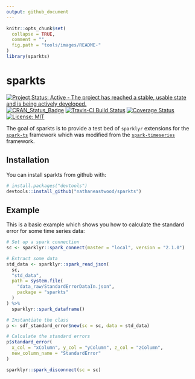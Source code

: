 ```yaml
---
output: github_document
---
```


<!-- README.md is generated from README.Rmd. Please edit that file -->

```r
knitr::opts_chunk$set(
  collapse = TRUE,
  comment = "",
  fig.path = "tools/images/README-"
)
library(sparkts)
```

# sparkts

[![Project Status: Active - The project has reached a stable, usable state and is being actively developed.](http://www.repostatus.org/badges/latest/active.svg)](http://www.repostatus.org/#active)
[![CRAN_Status_Badge](http://www.r-pkg.org/badges/version/sparkts)](http://cran.r-project.org/package=sparkts)
[![Travis-CI Build Status](https://travis-ci.org/nathaneastwood/sparkts.svg?branch=master)](https://travis-ci.org/nathaneastwood/sparkts)
[![Coverage Status](https://img.shields.io/codecov/c/github/nathaneastwood/sparkts/master.svg)](https://codecov.io/github/nathaneastwood/sparkts?branch=master)
[![License: MIT](https://img.shields.io/badge/License-MIT-yellow.svg)](https://opensource.org/licenses/MIT)

The goal of sparkts is to provide a test bed of `sparklyr` extensions for the [`spark-ts`](https://github.com/srussell91/SparkTS) framework which was modified from the [`spark-timeseries`](https://github.com/sryza/spark-timeseries) framework.

## Installation

You can install sparkts from github with:

```r
# install.packages("devtools")
devtools::install_github("nathaneastwood/sparkts")
```

## Example

This is a basic example which shows you how to calculate the standard error for some time series data:

```r
# Set up a spark connection
sc <- sparklyr::spark_connect(master = "local", version = "2.1.0")

# Extract some data
std_data <- sparklyr::spark_read_json(
  sc,
  "std_data",
  path = system.file(
    "data_raw/StandardErrorDataIn.json",
    package = "sparkts"
  )
) %>%
  sparklyr::spark_dataframe()

# Instantiate the class
p <- sdf_standard_error$new(sc = sc, data = std_data)

# Calculate the standard errors
p$standard_error(
  x_col = "xColumn", y_col = "yColumn", z_col = "zColumn",
  new_column_name = "StandardError"
)

sparklyr::spark_disconnect(sc = sc)
```
